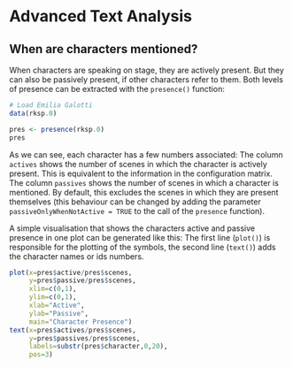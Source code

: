 # Advanced Text Analysis 


## When are characters mentioned?

When characters are speaking on stage, they are actively present. But they can also be passively present, if other characters refer to them. Both levels of presence can be extracted with the `presence()` function:
```r
# Load Emilia Galotti
data(rksp.0)

pres <- presence(rksp.0)
pres
```

As we can see, each character has a few numbers associated: The column `actives` shows the number of scenes in which the character is actively present. This is equivalent to the information in the configuration matrix. The column `passives` shows the number of scenes in which a character is mentioned. By default, this excludes the scenes in which they are present themselves (this behaviour can be changed by adding the parameter `passiveOnlyWhenNotActive = TRUE` to the call of the `presence` function). 

A simple visualisation that shows the characters active and passive presence in one plot can be generated like this: The first line (`plot()`) is responsible for the plotting of the symbols, the second line (`text()`) adds the character names or ids numbers.

```r
plot(x=pres$active/pres$scenes, 
     y=pres$passive/pres$scenes, 
     xlim=c(0,1), 
     ylim=c(0,1), 
     xlab="Active", 
     ylab="Passive",
     main="Character Presence")
text(x=pres$actives/pres$scenes, 
     y=pres$passives/pres$scenes, 
     labels=substr(pres$character,0,20), 
     pos=3)
```
